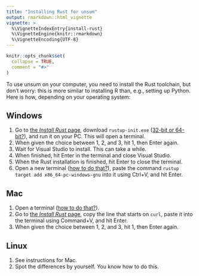 ```yaml
---
title: "Installing Rust for unsum"
output: rmarkdown::html_vignette
vignette: >
  %\VignetteIndexEntry{install-rust}
  %\VignetteEngine{knitr::rmarkdown}
  %\VignetteEncoding{UTF-8}
---
```


```r
knitr::opts_chunk$set(
  collapse = TRUE,
  comment = "#>"
)
```

To use unsum on your computer, you need to install the Rust toolchain, but don't worry: this is more similar to installing R than, e.g., setting up Python. Here is how, depending on your operating system:

## Windows

1.  Go to [the *Install Rust* page](https://www.rust-lang.org/tools/install), download `rustup-init.exe` ([32-bit or 64-bit?](https://support.microsoft.com/en-us/windows/32-bit-and-64-bit-windows-frequently-asked-questions-c6ca9541-8dce-4d48-0415-94a3faa2e13d)), and run it on your PC. This will open a terminal.
2.  When given the choice between 1, 2, and 3, hit 1, then Enter again.
3.  Wait for Visual Studio to install. This can take a while.
4.  When finished, hit Enter in the terminal and close Visual Studio.
5.  When the Rust installation is finished, hit Enter to close the terminal.
6.  Open a new terminal ([how to do that?](https://learn.microsoft.com/en-us/windows/terminal/faq#how-do-i-run-a-shell-in-windows-terminal-in-administrator-mode)), paste the command `rustup target add x86_64-pc-windows-gnu` into it using Ctrl+V, and hit Enter.

## Mac

1.  Open a terminal ([how to do that?](https://support.apple.com/en-asia/guide/terminal/apd5265185d-f365-44cb-8b09-71a064a42125/mac)).
2.  Go to [the *Install Rust* page](https://www.rust-lang.org/tools/install), copy the line that starts on `curl`, paste it into the terminal using Command+V, and hit Enter.
3.  When given the choice between 1, 2, and 3, hit 1, then Enter again.

## Linux

1.  See instructions for Mac.
2.  Spot the differences by yourself. You know how to do this.
